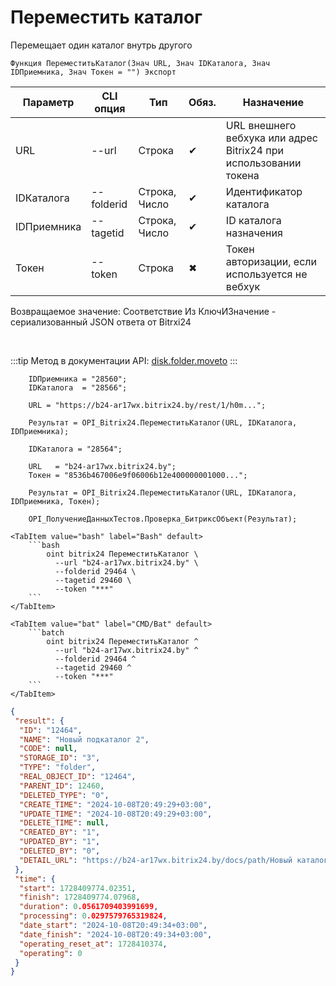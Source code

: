 ﻿---
sidebar_position: 4
---


# Переместить каталог
 Перемещает один каталог внутрь другого



`Функция ПереместитьКаталог(Знач URL, Знач IDКаталога, Знач IDПриемника, Знач Токен = "") Экспорт`

  | Параметр | CLI опция | Тип | Обяз. | Назначение |
  |-|-|-|-|-|
  | URL | --url | Строка | &#x2714; | URL внешнего вебхука или адрес Bitrix24 при использовании токена |
  | IDКаталога | --folderid | Строка, Число | &#x2714; | Идентификатор каталога |
  | IDПриемника | --tagetid | Строка, Число | &#x2714; | ID каталога назначения |
  | Токен | --token | Строка | &#x2716; | Токен авторизации, если используется не вебхук |

  
  Возвращаемое значение:   Соответствие Из КлючИЗначение - сериализованный JSON ответа от Bitrxi24

<br/>

:::tip
Метод в документации API: [disk.folder.moveto](https://dev.1c-bitrix.ru/rest_help/disk/folder/disk_folder_moveto.php)
:::
<br/>



```bsl title="Пример использования для 1С:Предприятие/OneScript"
    IDПриемника = "28560";
    IDКаталога  = "28566";

    URL = "https://b24-ar17wx.bitrix24.by/rest/1/h0m...";

    Результат = OPI_Bitrix24.ПереместитьКаталог(URL, IDКаталога, IDПриемника);

    IDКаталога = "28564";

    URL   = "b24-ar17wx.bitrix24.by";
    Токен = "8536b467006e9f06006b12e400000001000...";

    Результат = OPI_Bitrix24.ПереместитьКаталог(URL, IDКаталога, IDПриемника, Токен);

    OPI_ПолучениеДанныхТестов.Проверка_БитриксОбъект(Результат);
```
    

 <Tabs>
  
    <TabItem value="bash" label="Bash" default>
        ```bash
            oint bitrix24 ПереместитьКаталог \
              --url "b24-ar17wx.bitrix24.by" \
              --folderid 29464 \
              --tagetid 29460 \
              --token "***"
        ```
    </TabItem>
  
    <TabItem value="bat" label="CMD/Bat" default>
        ```batch
            oint bitrix24 ПереместитьКаталог ^
              --url "b24-ar17wx.bitrix24.by" ^
              --folderid 29464 ^
              --tagetid 29460 ^
              --token "***"
        ```
    </TabItem>
</Tabs>


```json title="Результат"
{
 "result": {
  "ID": "12464",
  "NAME": "Новый подкаталог 2",
  "CODE": null,
  "STORAGE_ID": "3",
  "TYPE": "folder",
  "REAL_OBJECT_ID": "12464",
  "PARENT_ID": 12460,
  "DELETED_TYPE": "0",
  "CREATE_TIME": "2024-10-08T20:49:29+03:00",
  "UPDATE_TIME": "2024-10-08T20:49:29+03:00",
  "DELETE_TIME": null,
  "CREATED_BY": "1",
  "UPDATED_BY": "1",
  "DELETED_BY": "0",
  "DETAIL_URL": "https://b24-ar17wx.bitrix24.by/docs/path/Новый каталог 2/Новый подкаталог 2"
 },
 "time": {
  "start": 1728409774.02351,
  "finish": 1728409774.07968,
  "duration": 0.0561709403991699,
  "processing": 0.0297579765319824,
  "date_start": "2024-10-08T20:49:34+03:00",
  "date_finish": "2024-10-08T20:49:34+03:00",
  "operating_reset_at": 1728410374,
  "operating": 0
 }
}
```
